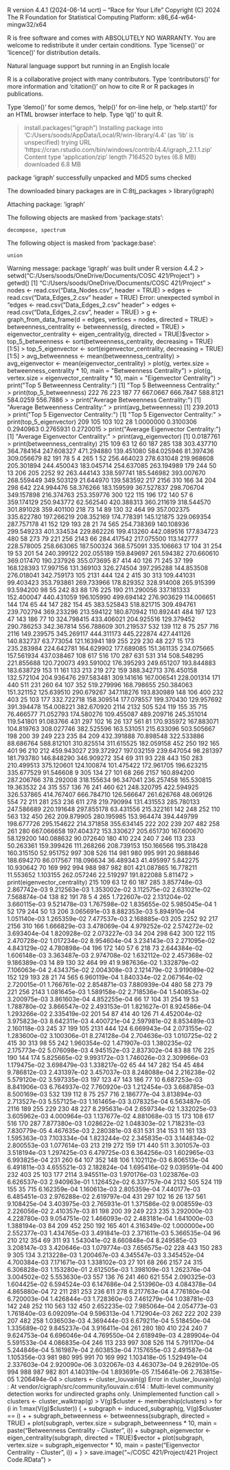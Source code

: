 R version 4.4.1 (2024-06-14 ucrt) -- "Race for Your Life"
Copyright (C) 2024 The R Foundation for Statistical Computing
Platform: x86_64-w64-mingw32/x64

R is free software and comes with ABSOLUTELY NO WARRANTY.
You are welcome to redistribute it under certain conditions.
Type 'license()' or 'licence()' for distribution details.

  Natural language support but running in an English locale

R is a collaborative project with many contributors.
Type 'contributors()' for more information and
'citation()' on how to cite R or R packages in publications.

Type 'demo()' for some demos, 'help()' for on-line help, or
'help.start()' for an HTML browser interface to help.
Type 'q()' to quit R.

> install.packages("igraph")
Installing package into ‘C:/Users/soods/AppData/Local/R/win-library/4.4’
(as ‘lib’ is unspecified)
trying URL 'https://cran.rstudio.com/bin/windows/contrib/4.4/igraph_2.1.1.zip'
Content type 'application/zip' length 7164520 bytes (6.8 MB)
downloaded 6.8 MB

package ‘igraph’ successfully unpacked and MD5 sums checked

The downloaded binary packages are in
	C:\Users\soods\AppData\Local\Temp\RtmpOYY8tj\downloaded_packages
> library(igraph)

Attaching package: ‘igraph’

The following objects are masked from ‘package:stats’:

    decompose, spectrum

The following object is masked from ‘package:base’:

    union

Warning message:
package ‘igraph’ was built under R version 4.4.2 
> setwd("C:/Users/soods/OneDrive/Documents/COSC 421/Project")
> getwd()
[1] "C:/Users/soods/OneDrive/Documents/COSC 421/Project"
> nodes <- read.csv("Data_Nodes.csv", header = TRUE)
> edges <- read.csv("Data_Edges_2.csv" header = TRUE)
Error: unexpected symbol in "edges <- read.csv("Data_Edges_2.csv" header"
> edges <- read.csv("Data_Edges_2.csv", header = TRUE)
> g <- graph_from_data_frame(d = edges, vertices = nodes, directed = TRUE)
> betweenness_centrality <- betweenness(g, directed = TRUE)
> eigenvector_centrality <- eigen_centrality(g, directed = TRUE)$vector
> top_5_betweenness <- sort(betweenness_centrality, decreasing = TRUE)[1:5]
> top_5_eigenvector <- sort(eigenvector_centrality, decreasing = TRUE)[1:5]
> avg_betweenness <- mean(betweenness_centrality)
> avg_eigenvector <- mean(eigenvector_centrality)
> plot(g, vertex.size = betweenness_centrality * 10, main = "Betweenness Centrality")
> plot(g, vertex.size = eigenvector_centrality * 10, main = "Eigenvector Centrality")
> print("Top 5 Betweenness Centrality:")
[1] "Top 5 Betweenness Centrality:"
> print(top_5_betweenness)
     222       76      223      187       77 
667.0667 666.7847 588.8121 584.0259 556.7886 
> 
> print("Average Betweenness Centrality:")
[1] "Average Betweenness Centrality:"
> print(avg_betweenness)
[1] 239.2013
> print("Top 5 Eigenvector Centrality:")
[1] "Top 5 Eigenvector Centrality:"
> print(top_5_eigenvector)
      209       105       103       102        28 
1.0000000 0.3100306 0.2940963 0.2765931 0.2720015 
> print("Average Eigenvector Centrality:")
[1] "Average Eigenvector Centrality:"
> print(avg_eigenvector)
[1] 0.0187761
> print(betweenness_centrality)
       215        109         63         12         60        187        285        138 
303.437710 364.784164 247.608327 471.294880 139.451080 584.025946  81.397436 309.056679 
        82        191         78          5          4        265          1         52 
256.464023 278.631048 219.968608 205.301894 244.450043 183.045714 254.637085 263.194989 
       179        244         50         13        206        205       2252         92 
263.444143 338.597741 185.546982 393.007670 268.559449 349.503129  21.644970 139.583592 
       217       2156        310        166         34        204        298        642 
224.994476  58.376266 183.159599 367.527837 298.706704 349.157898 216.374763 253.359776 
       300        122        115        196        172        140         57          6 
359.174129 250.943772  62.562540 420.388313 360.211619 318.544570 301.891028 359.401100 
       218         73         14         89        130         32        464         99 
357.002375 335.622780 197.266219 208.352169 174.778391 145.121875 329.069354 287.757178 
        41        152        129        193         28         21         74        565 
254.738369 140.108936 299.549233 401.334534 229.862226 199.413260 442.089516 177.834723 
       480         58        273         79        221        256       2143         66 
284.417542 217.075500 113.142777 228.578005 258.663065 187.500324 368.575091 335.106663 
        17        104         31        254         19         53        201         54 
240.399122 202.055189 159.849697 261.594382 270.660610 369.017470 190.237926 355.073695 
        87        414         40        126         71        245         37        199 
168.128393  17.997156 131.369103 326.274504 397.295288 144.853508 276.018041 342.759173 
       105       2131        444        124          2        415         30        313 
109.441031  99.403423 353.793861 269.733966 178.829352 328.914008 265.915399  93.594200 
        98         55        242         83         88        176        225        190 
211.290056 337.181333 152.400047 440.431059 196.105990 499.694142 276.903629 114.006651 
       144        174         65         44        147        282        154         45 
383.525843 518.821715 309.494761 239.702794 369.233296 213.594122 180.870942 110.892441 
       484        197        123         47        143        186         77         10 
324.798415 433.406021 204.925516 129.379452 290.786253 342.367814 556.788609 301.219537 
       532        139        112          8         75        257        716       2116 
149.239575 345.269117 444.311173 445.222874 427.441126 140.832737  63.773054 121.163941 
       189        255        229        230         48        227         15        173 
235.283984 224.642781 164.629902 177.689085 151.361135 234.075665 157.561934 437.038467 
       108        617        516        170        287        631        531        314 
508.548295 221.855688 120.720073 493.591002 176.395293 249.651207 193.844883 183.638729 
       153         11        161        133        213        219        272        159 
388.342713 376.450158 132.572104 204.936476 297.583481 309.141616 167.006541 228.001314 
       171        440        511        231        260         64        107        352 
519.279996 168.798655 250.384063 151.321152 125.639510 290.679267 347.118276 193.830989 
       148        106        400        232        403         25        103        177 
332.722718 158.309514 177.078557 199.370430 129.957692 391.394478 154.008221 382.670920 
      2114       2132        505        524        119        155         35        715 
 76.466577  71.052793 174.580276 109.455087 489.209716 245.351014 119.541801  91.083766 
       431        297        102         16         26        137        561         81 
170.935972 167.883071 104.819763 308.027746 382.525596 163.531051 215.633096 503.505667 
       198        200         39        249        223        235         84        209 
432.391888  70.898548 322.533886  88.686764 588.812101 310.825514 311.615525 182.059158 
       452        250        192        165        401         96        210        212 
459.943027 239.372927 197.032159 239.647054  98.281397 181.793780 146.848290 346.909272 
       354         69        311         93        228        443        150        283 
210.499513 375.120601 124.100874 101.475422 172.961705 196.623215 335.677529  91.546608 
         9        305        134         27        101         68        266       2157 
160.894200 287.206766 378.292008 318.155634  96.347041 236.257458 165.530815  19.363532 
        24        315        557        136         76        241        460        621 
248.320795 422.594925 326.537865 414.767407 666.784710 126.566647 261.626768  48.069126 
       554         72        211        281        253        236        611        278 
219.790994 131.431553 285.780133 247.586689 220.191648 297.855178  63.431556 215.322161 
       142        248        252        110        563        132        450        262 
209.879905 280.195985 153.964474 394.449799 198.677726 295.154622 214.371858 355.634145 
       222        202        239        207        482        258        261        280 
667.066658 197.404372 153.330627 205.651730 167.600670  58.129200 140.088632  90.072640 
       180        410        224        240          7        246        113        233 
 50.263361 159.399426 111.268266 208.739153 150.166566 195.318428 160.315150  52.951752 
       997        308        526        114        981        980        995        991 
 20.988846 188.694270  86.017567 118.096634  36.489343  41.495997   5.842275  10.930642 
        70        169        992        994        988        987        982        801 
421.087865  16.778211  11.553652   1.103155 262.057246  22.519297 191.822088   5.811472 
> print(eigenvector_centrality)
         215          109           63           12           60          187          285 
3.857748e-03 2.867742e-03 9.212563e-03 1.353002e-02 3.112575e-02 2.631021e-02 7.568874e-04 
         138           82          191           78            5            4          265 
1.722607e-02 2.131204e-02 3.660115e-03 9.521478e-03 1.767598e-02 1.835655e-02 5.985045e-04 
           1           52          179          244           50           13          206 
3.065691e-03 8.882353e-03 5.894910e-04 1.051140e-03 1.265359e-02 7.477537e-03 2.168885e-03 
         205         2252           92          217         2156          310          166 
1.666829e-03 3.478069e-04 4.979252e-02 2.574272e-02 3.693404e-04 1.820928e-02 2.073227e-03 
          34          204          298          642          300          122          115 
2.470728e-02 1.017234e-02 8.954604e-04 3.234143e-03 2.271095e-02 4.843129e-02 4.780898e-04 
         196          172          140           57            6          218           73 
2.644384e-02 1.606148e-03 3.363487e-03 2.974708e-02 1.632112e-02 2.457368e-02 9.186389e-03 
          14           89          130           32          464           99           41 
9.987636e-02 1.332879e-02 7.106063e-04 2.434375e-02 2.004308e-03 2.121479e-02 3.919089e-02 
         152          129          193           28           21           74          565 
6.960119e-04 1.840334e-02 2.067164e-02 2.720015e-01 1.766761e-02 2.854871e-03 7.880939e-04 
         480           58          273           79          221          256         2143 
1.081645e-03 1.589158e-02 2.718536e-04 1.540853e-02 3.200975e-03 3.861603e-04 4.852255e-04 
          66           17          104           31          254           19           53 
1.788780e-02 3.866547e-02 2.493153e-01 1.821627e-01 8.924586e-04 1.293266e-02 2.335419e-02 
         201           54           87          414           40          126           71 
4.452004e-02 3.975823e-03 8.642311e-03 4.400721e-04 2.597981e-02 8.853489e-03 2.160118e-03 
         245           37          199          105         2131          444          124 
6.669943e-04 2.073155e-02 1.283600e-02 3.100306e-01 8.274128e-04 2.704636e-03 1.010725e-02 
           2          415           30          313           98           55          242 
1.960354e-02 1.471907e-03 1.380235e-02 2.175773e-02 5.076098e-03 4.945152e-03 2.837302e-04 
          83           88          176          225          190          144          174 
5.825665e-02 9.993172e-03 1.746026e-03 2.309966e-03 1.179475e-02 3.698479e-03 1.338217e-02 
          65           44          147          282          154           45          484 
9.786812e-03 2.431397e-02 3.457037e-03 8.248088e-04 2.216238e-02 5.579120e-02 3.597335e-03 
         197          123           47          143          186           77           10 
6.687253e-03 8.841906e-03 6.764937e-02 7.760920e-03 1.212454e-03 3.668785e-03 8.500169e-03 
         532          139          112            8           75          257          716 
2.186777e-04 3.813894e-03 2.713527e-03 5.557125e-03 1.161465e-03 3.078325e-04 6.563487e-05 
        2116          189          255          229          230           48          227 
8.295631e-04 2.659734e-02 1.332025e-03 3.605962e-03 4.000964e-03 1.137677e-02 4.881068e-03 
          15          173          108          617          516          170          287 
7.877380e-03 1.028622e-02 1.048303e-02 1.718231e-03 7.830779e-05 4.467635e-03 2.280381e-03 
         631          531          314          153           11          161          133 
1.595363e-03 7.103334e-04 1.823244e-02 2.345835e-03 3.144834e-02 2.800553e-03 1.077614e-03 
         213          219          272          159          171          440          511 
3.301057e-03 3.518194e-03 1.297425e-03 6.479725e-03 6.364256e-03 1.602965e-03 6.993825e-04 
         231          260           64          107          352          148          106 
1.102112e-03 6.806513e-04 6.491811e-03 4.655521e-03 2.182824e-04 1.695416e-02 9.039591e-04 
         400          232          403           25          103          177         2114 
3.945511e-03 1.970176e-03 1.023876e-03 6.626537e-03 2.940963e-01 1.126452e-02 6.337757e-04 
        2132          505          524          119          155           35          715 
6.162359e-04 1.160613e-03 2.805359e-04 7.440177e-03 6.485451e-03 2.976288e-02 2.619797e-04 
         431          297          102           16           26          137          561 
9.108425e-04 3.403975e-03 2.765931e-01 1.371586e-02 9.008559e-03 2.226056e-02 2.410357e-03 
          81          198          200           39          249          223          235 
3.292000e-03 4.228780e-03 9.054751e-02 1.466093e-02 2.483181e-04 1.641000e-03 1.388194e-03 
          84          209          452          250          192          165          401 
4.316349e-02 1.000000e+00 2.552377e-03 1.434765e-03 3.491841e-03 2.371611e-03 5.366535e-04 
          96          210          212          354           69          311           93 
1.543041e-02 8.660848e-04 8.249585e-03 3.208147e-03 3.420646e-03 1.079774e-03 7.656575e-02 
         228          443          150          283            9          305          134 
3.213228e-03 1.200467e-03 4.345547e-03 3.345452e-04 4.700384e-03 7.171671e-03 1.338102e-03 
          27          101           68          266         2157           24          315 
6.306828e-03 1.153280e-01 2.612505e-03 1.398109e-03 1.262376e-04 3.004502e-02 5.553630e-03 
         557          136           76          241          460          621          554 
2.090325e-03 1.604425e-02 6.594524e-03 6.147686e-04 2.513960e-03 4.084378e-04 4.865880e-04 
          72          211          281          253          236          611          278 
6.217763e-04 4.776180e-04 6.720003e-04 1.426844e-03 1.728360e-03 7.461279e-04 1.038781e-03 
         142          248          252          110          563          132          450 
2.652235e-02 7.985064e-04 2.054773e-03 1.761840e-03 6.092091e-04 9.596313e-04 1.712904e-03 
         262          222          202          239          207          482          258 
1.036503e-03 4.369444e-03 6.679211e-04 5.518450e-04 1.335689e-02 9.845237e-04 3.916411e-04 
         261          280          180          410          224          240            7 
9.624753e-04 6.696046e-04 4.769550e-04 2.618949e-03 4.289904e-04 5.591533e-04 4.086835e-04 
         246          113          233          997          308          526          114 
5.791170e-04 5.244846e-04 5.161987e-04 2.603853e-04 7.157655e-03 2.491587e-04 1.105356e-03 
         981          980          995          991           70          169          992 
1.103418e-05 1.529491e-04 2.337603e-04 2.920090e-06 3.032067e-03 4.463073e-04 9.262910e-05 
         994          988          987          982          801 
4.140319e-04 1.893691e-05 7.154641e-06 2.763815e-05 1.206494e-04 
> clusters <- cluster_louvain(g)
Error in cluster_louvain(g) : 
  At vendor/cigraph/src/community/louvain.c:614 : Multi-level community detection works for undirected graphs only. Unimplemented function call
> clusters <- cluster_walktrap(g)
> V(g)$cluster <- membership(clusters)
> for (i in 1:max(V(g)$cluster)) {
+     subgraph <- induced_subgraph(g, V(g)$cluster == i)
+ 
+ subgraph_betweenness <- betweenness(subgraph, directed = TRUE)
+ plot(subgraph, vertex.size = subgraph_betweenness * 10, main = paste("Betweenness Centrality - Cluster", i))
+ subgraph_eigenvector <- eigen_centrality(subgraph, directed = TRUE)$vector
+ plot(subgraph, vertex.size = subgraph_eigenvector * 10, main = paste("Eigenvector Centrality - Cluster", i))
+ }
> save.image("~/COSC 421/Project/421 Project Code.RData")
> 